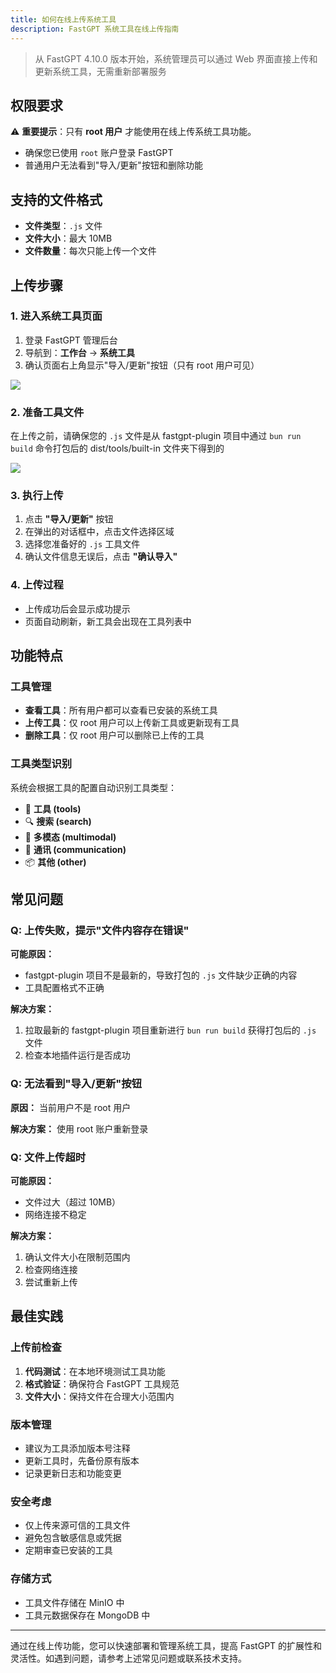 ```yaml
---
title: 如何在线上传系统工具
description: FastGPT 系统工具在线上传指南
---
```


> 从 FastGPT 4.10.0 版本开始，系统管理员可以通过 Web 界面直接上传和更新系统工具，无需重新部署服务

## 权限要求

⚠️ **重要提示**：只有 **root 用户** 才能使用在线上传系统工具功能。

- 确保您已使用 `root` 账户登录 FastGPT
- 普通用户无法看到"导入/更新"按钮和删除功能

## 支持的文件格式

- **文件类型**：`.js` 文件
- **文件大小**：最大 10MB
- **文件数量**：每次只能上传一个文件

## 上传步骤

### 1. 进入系统工具页面

1. 登录 FastGPT 管理后台
2. 导航到：**工作台** → **系统工具**
3. 确认页面右上角显示"导入/更新"按钮（只有 root 用户可见）

![](/imgs/plugins/entry.png)

### 2. 准备工具文件

在上传之前，请确保您的 `.js` 文件是从 fastgpt-plugin 项目中通过 `bun run build` 命令打包后的 dist/tools/built-in 文件夹下得到的

![](/imgs/plugins/file.png)

### 3. 执行上传

1. 点击 **"导入/更新"** 按钮
2. 在弹出的对话框中，点击文件选择区域
3. 选择您准备好的 `.js` 工具文件
4. 确认文件信息无误后，点击 **"确认导入"**

### 4. 上传过程

- 上传成功后会显示成功提示
- 页面自动刷新，新工具会出现在工具列表中

## 功能特点

### 工具管理

- **查看工具**：所有用户都可以查看已安装的系统工具
- **上传工具**：仅 root 用户可以上传新工具或更新现有工具
- **删除工具**：仅 root 用户可以删除已上传的工具

### 工具类型识别

系统会根据工具的配置自动识别工具类型：

- 🔧 **工具 (tools)**
- 🔍 **搜索 (search)**  
- 🎨 **多模态 (multimodal)**
- 💬 **通讯 (communication)**
- 📦 **其他 (other)**

## 常见问题

### Q: 上传失败，提示"文件内容存在错误"

**可能原因：**
- fastgpt-plugin 项目不是最新的，导致打包的 `.js` 文件缺少正确的内容
- 工具配置格式不正确

**解决方案：**
1. 拉取最新的 fastgpt-plugin 项目重新进行 `bun run build` 获得打包后的 `.js` 文件
2. 检查本地插件运行是否成功

### Q: 无法看到"导入/更新"按钮

**原因：** 当前用户不是 root 用户

**解决方案：** 使用 root 账户重新登录

### Q: 文件上传超时

**可能原因：**
- 文件过大（超过 10MB）
- 网络连接不稳定

**解决方案：**
1. 确认文件大小在限制范围内
2. 检查网络连接
3. 尝试重新上传

## 最佳实践

### 上传前检查

1. **代码测试**：在本地环境测试工具功能
2. **格式验证**：确保符合 FastGPT 工具规范
3. **文件大小**：保持文件在合理大小范围内

### 版本管理

- 建议为工具添加版本号注释
- 更新工具时，先备份原有版本
- 记录更新日志和功能变更

### 安全考虑

- 仅上传来源可信的工具文件
- 避免包含敏感信息或凭据
- 定期审查已安装的工具

### 存储方式

- 工具文件存储在 MinIO 中
- 工具元数据保存在 MongoDB 中

---

通过在线上传功能，您可以快速部署和管理系统工具，提高 FastGPT 的扩展性和灵活性。如遇到问题，请参考上述常见问题或联系技术支持。 